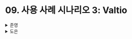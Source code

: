 # 09. 사용 사례 시나리오 3: Valtio

<details>
  <summary>준영</summary>
  ### 사용 사례 시나리오 3: Valtio

Valtio의 주요 특징은 다음과 같다.

- 앞서 설명한 라이브러리들과 다르게 변경 가능한 `갱신 모델` 기반
- Zustand와 같은 모듈 상태 사용 (Provider가 필요하지 않음)
- **Proxy**를 활용한 `상태 사용 추적` 으로 자동 리렌더링 최적화

### 또 다른 모듈 상태 라이브러리인 Valitio 살펴보기

Valito는 불변 상태 모델이 아닌 갱신 모델 기반의 상태 관리 라이브러리이다.<br/>
따라서 `state.count++` 과 같이 일반 JavaScript 코드처럼 상태의 갱신이 가능하다.<br/>
그럼 이러한 변경사항을 어떻게 감지할까?<br/>
Valtio는 Proxy를 활용하여 이를 구현하였다.

✅ Valtio가 Proxy를 활용한 라이브러리라고 소개했을때, `useSyncExternalStore` 훅을 사용하지 않을까라는 생각을 했다.<br/>
우선 먼저, 실제로 소스코드를 확인해보니 Valtio에서 제공하는 함수인 proxy는 상태로 사용할 객체를 파라미터로 받아 JavaScript의 [Proxy](https://developer.mozilla.org/ko/docs/Web/JavaScript/Reference/Global_Objects/Proxy)를 생성하는 함수인 것을 확인할 수 있었다.<br/>
Proxy라는 객체가 JavaScript 안에 내장되어있는 줄은 몰랐는데, “한 객체에 대한 기본 작업을 가로채고 재정의하는 역할”을 수행한다고 한다.<br/>
따라서 책에서 소개한 것처럼 **객체와 해당 객체의 변경을 감지하는 핸들러를 생성**할 수 있다.

```tsx
const buildProxyFunction = (
  /* ... */

  newProxy = <T extends object>(target: T, handler: ProxyHandler<T>): T => new Proxy(target, handler),

  /* ... */
) => [
  /* ... */

  newProxy,

  /* ... */
];
```

```tsx
export function proxy<T extends object>(baseObject: T = {} as T): T {
  return defaultProxyFunction(baseObject);
}
```

Valtio에서는 proxy 함수 내부적으로 `buildProxyFunction` 함수를 통해 Proxy 객체를 만들어 반환할 배열에 담아주고, 이를 활용하여 프록시 객체를 생성한다.<br/>
그리고 useSnapshot 함수는 이렇게 proxy 함수로 생성된 프록시 객체를 파라미터로 받아 `useSyncExternalStore` 훅을 활용하여 스냅샷과 스냅샷의 변경사항이 발생했을때의 동작을 callback으로 받아 처리하는 것을 확인할 수 있었다.

```tsx
export function useSnapshot<T extends object>(
  proxyObject: T,
  options?: Options,
): Snapshot<T> {
  const notifyInSync = options?.sync
  // per-proxy & per-hook affected, it's not ideal but memo compatible
  // eslint-disable-next-line react-hooks/exhaustive-deps
  const affected = useMemo(() => new WeakMap<object, unknown>(), [proxyObject])
  const lastSnapshot = useRef<Snapshot<T>>()
  let inRender = true
  const currSnapshot = useSyncExternalStore(
    useCallback(
      (callback) => {
        const unsub = subscribe(proxyObject, callback, notifyInSync)
        callback() // Note: do we really need this?
        return unsub
      },
      [proxyObject, notifyInSync],
    ),
    () => {
      const nextSnapshot = snapshot(proxyObject)
      /* ... */
      return nextSnapshot
    },
    () => snapshot(proxyObject),
  )
  /* ... */
  return ...;
}
```

### 프락시를 활용한 변경 감지 및 불변 상태 생성하기

Valtio는 Proxy를 사용해 변경이 불가능한 객체인 `snapshot`을 생성할 수 있다.<br/>
snapshot 함수를 통해 이 객체를 생성할 수 있는데, `Object.freeze`가 사용되어 변경이 불가능하다.

```tsx
import { proxy, snapshot } from 'valtio';

const state = proxy({ count: 0 }); // 변경이 가능한 Proxy 객체 생성

const snap = snapshot(state); // 변경이 불가능한 snapshot 생성
```

위 함수들은 중첩된 객체에 대해서도 작동하며 **snapshot 생성을 최적화**한다.

```tsx
const state = proxy({
  obj1: { c: 0 },
  obj2: { c: 0 },
});

const snap1 = snapshot(state); // { obj1: { c: 0 }, obj2: { c: 0 } }

++state.obj1.c;

const snap2 = snapshot(state); // { obj1: { c: 1 }, obj2: { c: 0 } }
```

snap1과 snap2는 다른 참조를 가지기 때문에 `snap1 !== snap2` 이다.<br/>
하지만 내부에 중첩된 객체에 대해선 어떨까?<br/>
`snap1.obj1`과 `snap2.obj1`은 값이 다르지만, `snap1.obj2`와 `snap1.obj2`는 같다.<br/>
따라서 obj2는 변경할 필요가 없어 `snap1.obj2 === snap2.obj2`는 유지된다.<br/>
이렇듯 `snap1.obj2`와 `snap1.obj2` 의 참조가 동일하다는 것은 **메모리가 공유된다**라는 것이다.<br/>
Valtio는 이렇게 **필요할 때만 snapshot을 생성하여 메모리 사용량을 최적화**한다.

### 프락시를 활용한 리렌더링 최적화

Valtio는 예전 장에서 나왔던 `속성 접근 감지` 방식으로 리렌더링을 최적화한다.<br/>
이때 접근 감지를 위해 Proxy를 사용한다.<br/>
접근은 useSnapshot 훅에 의해 추적 정보로 감지되며, **추적 정보를 기반으로 useSnapshot 훅은 필요한 경우에만 리렌더링을 감지**한다.<br/>
기본적으로 일반 객체와 배열을 포함하는 어떤 객체도 완전하게 지원한다.

✅ 먼저, “중첩된 객체”라는 말이 뭘까를 예전 장에 등장했을때부터 계속 생각해봐도 잘 이해가 가지않았다.<br/>
하지만 이번 장을 통해 단순히 객체 안에 객체가 속성으로 들어가 있는 경우라는 것을 이해했다..<br/>
그리고 책에서는 proxy 함수의 Proxy와 useSnapshot 함수의 Proxy를 다르게 이야기한다.<br/>
처음에 잘 이해가 되지 않았지만, 다시 곱씹어보며 생각해본 결과, 다음과 같이 생각하였다.

> proxy 함수의 Proxy

로컬에서 Proxy 객체의 변경을 감지하고, 이를 모듈 상태에 반영한다.

> useSnapshot 함수의 Proxy

모듈 상태의 속성 변경을 감지하고 해당 속성을 사용하고 있는 컴포넌트들에 반영하기 위해 새로운 snapshot을 제공하는 Proxy로 이해하였다.<br/>
따라서 Proxy 객체의 갱신이 일어나면, 모듈 상태가 갱신되고, 변경사항을 snapshot에 뿌려주는 것으로 이해하였다.<br/>
해당 snapshot이 변경되어 참조가 바뀌기 때문에 리액트는 이를 감지하고 리렌더링을 일으키는 것 같다.<br/>
Zustand의 선택자 함수 활용 대신 **객체의 속성 접근**으로 좀더 편하게 사용할 수 있는 것은 장점 같긴하다.

### 작은 애플리케이션 만들어보기

해당 부분은 Valtio를 활용하여 TodoList를 구현하는 예시로 이루어진 절로 넘어가겠습니다!

✅ 해당 절을 보면서 이전에 C와 C++을 다룰 때와 비슷하게 로직을 구현하여 친숙한 느낌을 받았다.<br/>
하지만 리액트를 사용하면서 좀 어색하다는 느낌을 같이 받았다.

```tsx
const removeTodo = (id: string) => {
  const index = state.todos.findIndex((item) => item.id === id);
  state.todos.splice(index, 1);
};

// 리액트로 했다면 이런 식으로 하지 않았을까..
setState((prev) => [...prev.filter((item) => item.id !== id)]);
```

보통 리액트의 컴포넌트 안에서는 로직을 숨기고 뷰에 집중하는 느낌을 많이 받았는데, 로직을 구현하더라도 훅으로 분리하거나 setState와 같은 함수로 명시되어 상태가 갱신되는 포인트를 잘 알 수 있었기 때문이다.<br/>
하지만 Valtio는 Proxy 객체를 직접 조작하여 모듈 상태를 갱신하고 리렌더링이 일어난다.<br/>
따라서 이 둘이 혼용될 경우, 여러 사람이 코드를 작성한 느낌을 받을 것 같다는 생각이 들었다.<br/>
뭔가 프로그래밍 방식이 나뉜 것 같아 보이기 때문이다.<br/>
이 책을 통해 Valtio라는 라이브러리를 처음 접했는데, 그중 하나가 이러한 이유로 즐겨 사용되지 않았기 때문이지 않을까 생각했다.

### 이 접근 방식의 장단점

Valtio는 두 가지 상태 업데이트 모델이 있다.

- 변경 가능한 Proxy 객체
- 변경이 불가능한 snapshot

JavaScript 자체는 변경을 허용하지만, 리액트는 불변 상태 기반이다.<br/>
따라서 두 모델을 같이 사용할 경우, 이를 혼동하지 않도록 주의해야 한다.<br/>
괜찮은 해결책은 Valtio의 상태와 리액트의 상태를 명확히 분리하는 것이다.<br/>
또한 JavaScript 자체적으로 제공하는 함수들을 사용할 수 있다는 것이 장점이다.

```tsx
array.splice(index, 1);

[...array.slice(0,index), ...array.slice(index + 1)]
// 사실 위에보단 아래처럼 하지 않을까 싶긴한데..
[...array.filter((item, idx) => idx !== index)]
```

Zustand와 비교하였을때, Zustand는 조건이 많아질수록 useStore 훅을 많이 필요로 한다.<br/>
하지만 Valtio는 모듈 상태 기반으로 proxy와 그에 해당하는 snapshot만 가져와 사용하면 된다.
단점은 예측 가능성이 떨어진다는 것이다.<br/>
내부적으로 렌더링 최적화를 진행하기 때문에 동작을 디버깅할 때 예측이 어려울 수 있다.<br/>
따라서 상황에 따라 올바르게 사용하자.

✅ ”괜찮은 해결책은 Valtio의 상태와 리액트의 상태를 명확히 분리하는 것이다.”라는 문구를 보고,

> 갑자기 문득 든 생각인데 훅으로 분리해서 사용하면 꽤나 좋을 것 같기도?!

라는 생각을 했다.

상태를 갱신할 때, 로직을 좀더 간결하고 읽기 쉽게 작성할 수 있을 것 같았기 때문이다.<br/>
따라서 훅으로 분리하여 잘 사용한다면 꽤나 유용하게 사용할 수 있을듯 싶다.

</details><details>
  <summary>도은</summary>
  - `Valtio`는 변경 가능한 갱신 모델 기반
- 모듈 상태용
- 리액트와의 통합을 위해 Proxy를 사용해 변경 불가능한 스냅숏을 가져온다.
- Proxy를 활용해 자동으로 리렌더링 최적화
- selector 필요 X
- 자동 렌더링 최적화: 상태 사용 추적(state usage tracking)
  - 상태의 어느 부분이 사용되는지 감지 가능
  - 사용된 부분이 변경될 경우에만 컴포넌트를 리렌더링

### 또 다른 모듈 상태 라이브러리인 Valtio 살펴보기

- `Zustand`와 비슷하게 스토어 생성
  ```jsx
  const store = create(() => ({
    count: 0,
    text: 'hello',
  }));
  ```
- 상태를 갱신하기 위해서는, setState를 사용
  - 상태를 불변으로 갱신하기 위해서

**`🤔 상태를 불변으로 갱신?`**

- 상태(state)를 직접 수정하지 않고,
- 기존 상태를 기반으로 새로운 상태 객체를 생성하여 상태를 갱신하는 방식

→ React에서 setState와 동일하다

- 만약 불변 갱신 규칙을 따를 필요가 없다면?
  ```jsx
  ++count;
  ```
- Proxy를 사용한다면 이를 구현할 수 있을 것이다.
  - 객체 연산을 감지하기 위한 핸들러를 만드는 데 활용 가능
- 예를 들어 다음과 같이 객체 변경을 감지하는 `set` 핸들러를 추가 가능
  ```jsx
  const proxyObject = new Proxy(
    {
      count: 0,
      text: 'hello',
    },
    {
      set: (target, prop, value) => {
        console.log('start setting', prop);
        target[prop] = value;
        console.log('end setting', prop);
      },
    },
  );
  ```
- new Proxy(객체, 핸들러를 담는 컬렉션 객체)
- 실행하면 다음과 같다.
  ```
  > ++proxyObject.count
  start setting count
  end setting count
  1
  ```
- Proxy는 모든 변경을 감지 가능 → 기술적으로 `Zustand`의 `setState`와 유사한 동작 구현 가능
- ⭐️ `Valtio`는 Proxy를 활용해 상태 변경을 감지하는 라이브러리!

**`🤔 Proxy 객체`**

> [MDN](https://developer.mozilla.org/ko/docs/Web/JavaScript/Reference/Global_Objects/Proxy)

### 프락시를 활용한 변경 감지 및 불변 상태 생성하기

- `Valtio`는 Proxy를 사용하여
- **변경 가능한 객체에서 변경 불가능한 객체를 생성**
- ⭐️ `불변 객체 = 스냅숏(snapshot)`
- `Valtio`를 통해 `proxy` 함수를 사용하면 **변경 가능한 객체를 생성 가능**

```jsx
import { proxy } from 'valtio';

// 👇 변경 가능한 객체를 생성한 것
const state = proxy({ count: 0 });
```

- 불변 객체를 생성하려면 `snapshot` 함수 사용

```jsx
import { snapshot } from 'valtio';

// NOTE: const state = proxy({ count: 0 });
// 👇 Object.freeze로 동경 → 변경 불가능한 객체
const snap1 = snapshot(state);

// 변경 가능한 객체를 변화시킴
// 👇 이전과 동일한 참조를 가진다.
+state.count;

// 새로운 참조
// snap1과 snap2는 불변이므로 snap1 === snap2로 동등성 확인
const snap2 = snapshot(state);
```

- ⭐️ `proxy`와 `snapshot` 함수는 중첩된 객체에 대해서도 작동, 최적화
- 필요한 경우에만 스냅숏을 생성 → 메모리 사용량 최적화

**`🤔 Valtio가 snapshot이라는 개념을 사용하는 이유?`**

- 직접 수정하는 것이 사용법 측면에서 편리하지만
- 싱글톤 관점에서 객체의 직접적인 수정은 예상치 못한 결과를...
- 그래서 `Valtio`는 snapshot이라는 개념을 사용해서
  - 현재 상태를 복사해서 새 객체로 반환

**`🤔 snapshot을 사용하면 왜 변경사항을 감지하고 렌더링 최적화가 가능한걸까?`**

- 상태가 변경될 때마다 스냅샷으로, 어떤 부분이 변경되었는지를 정확히 파악
- 사용하고 있는 부분의 변경사항이 업데이트되었을 때만 리렌더링
- 😨 정확히 어떻게 구현되었길래 객체에서 필요한 부분만 업데이트가 가능한 건지 궁금하다

### 이 접근 방식의 장단점

- React의 불변 상태를 중심으로 동작 → 혼동..
- 코드를 줄이기에는 도움이 됨

</details>
